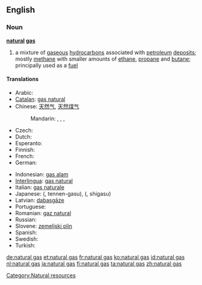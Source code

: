 ==English==

===Noun===
'''[[natural]] [[gas]]'''
{{wikipedia}}

# a mixture of [[gaseous]] [[hydrocarbon]]s associated with [[petroleum]] [[deposit]]s; mostly [[methane]] with smaller amounts of [[ethane]], [[propane]] and [[butane]]; principally used as a [[fuel]]

====Translations====
{{trans-top|mixture of gaseous hydrocarbons associated with petroleum deposits}}
* Arabic: {{t|ar|غاز طبيعي|m|tr=ghaaz Tabii3iy|sc=Arab}}
* [[Catalan]]: [[gas natural]] {{m}}
* Chinese: [[天然气]], [[天然煤气]]
*: Mandarin: {{t|zh|天然氣|sc=Hani}}, {{t|zh|天然气|tr=tiānránqì|sc=Hani}}, {{t|zh|天然煤氣|sc=Hani}}, {{t|zh|天然煤气|tr=tiānrán méiqì|sc=Hani}}
* Czech: {{t-|cs|zemní plyn|m}}
* Dutch: {{t+|nl|aardgas|n}}
* Esperanto: {{t+|eo|tergaso|xs=Esperanto}}
* Finnish: {{t+|fi|maakaasu}}
* French: {{t+|fr|gaz naturel|m}}
* German: {{t+|de|Erdgas|n}}
{{trans-mid}}
* Indonesian: [[gas alam]]
* [[Interlingua]]: [[gas natural]]
* Italian: [[gas naturale]] {{m}}
* Japanese: {{t-|ja|天然ガス}} ({{t+|ja|てんねんガス}}, tennen-gasu), {{t+|ja|市ガス}} ({{t+|ja|しガス}}, shigasu)
* Latvian: [[dabasgāze]] {{f}}
* Portuguese: {{t-|pt|gás natural|m}}
* Romanian: [[gaz natural]] {{n}}
* Russian: {{t|ru|природный газ|m|tr=priródnyj gaz|sc=Cyrl}}
* Slovene: [[zemeljski plin]] {{m}}
* Spanish: {{t+|es|gas natural|m}}
* Swedish: {{t+|sv|naturgas|c}}
* Turkish: {{t|tr|doğal gaz}}
{{trans-bottom}}

[[Category:Natural resources]]

[[de:natural gas]]
[[et:natural gas]]
[[fr:natural gas]]
[[ko:natural gas]]
[[id:natural gas]]
[[nl:natural gas]]
[[ja:natural gas]]
[[fi:natural gas]]
[[ta:natural gas]]
[[zh:natural gas]]